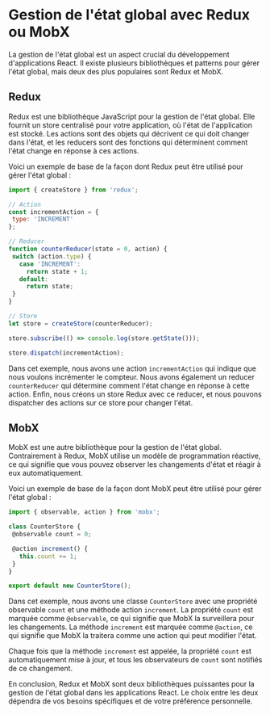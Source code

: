# Gestion de l'état global avec Redux ou MobX

La gestion de l'état global est un aspect crucial du développement d'applications React. Il existe plusieurs bibliothèques et patterns pour gérer l'état global, mais deux des plus populaires sont Redux et MobX.

## Redux

Redux est une bibliothèque JavaScript pour la gestion de l'état global. Elle fournit un store centralisé pour votre application, où l'état de l'application est stocké. Les actions sont des objets qui décrivent ce qui doit changer dans l'état, et les reducers sont des fonctions qui déterminent comment l'état change en réponse à ces actions.

Voici un exemple de base de la façon dont Redux peut être utilisé pour gérer l'état global :

```jsx
import { createStore } from 'redux';

// Action
const incrementAction = {
 type: 'INCREMENT'
};

// Reducer
function counterReducer(state = 0, action) {
 switch (action.type) {
   case 'INCREMENT':
     return state + 1;
   default:
     return state;
 }
}

// Store
let store = createStore(counterReducer);

store.subscribe(() => console.log(store.getState()));

store.dispatch(incrementAction);
```

Dans cet exemple, nous avons une action `incrementAction` qui indique que nous voulons incrémenter le compteur. Nous avons également un reducer `counterReducer` qui détermine comment l'état change en réponse à cette action. Enfin, nous créons un store Redux avec ce reducer, et nous pouvons dispatcher des actions sur ce store pour changer l'état.

## MobX

MobX est une autre bibliothèque pour la gestion de l'état global. Contrairement à Redux, MobX utilise un modèle de programmation réactive, ce qui signifie que vous pouvez observer les changements d'état et réagir à eux automatiquement.

Voici un exemple de base de la façon dont MobX peut être utilisé pour gérer l'état global :

```jsx
import { observable, action } from 'mobx';

class CounterStore {
 @observable count = 0;

 @action increment() {
   this.count += 1;
 }
}

export default new CounterStore();
```

Dans cet exemple, nous avons une classe `CounterStore` avec une propriété observable `count` et une méthode action `increment`. La propriété `count` est marquée comme `@observable`, ce qui signifie que MobX la surveillera pour les changements. La méthode `increment` est marquée comme `@action`, ce qui signifie que MobX la traitera comme une action qui peut modifier l'état.

Chaque fois que la méthode `increment` est appelée, la propriété `count` est automatiquement mise à jour, et tous les observateurs de `count` sont notifiés de ce changement.

En conclusion, Redux et MobX sont deux bibliothèques puissantes pour la gestion de l'état global dans les applications React. Le choix entre les deux dépendra de vos besoins spécifiques et de votre préférence personnelle.